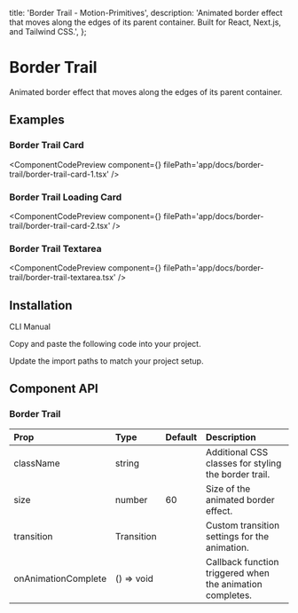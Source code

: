  title: 'Border Trail - Motion-Primitives',
  description:
    'Animated border effect that moves along the edges of its parent container. Built for React, Next.js, and Tailwind CSS.',
};


# Border Trail

Animated border effect that moves along the edges of its parent container.

## Examples

### Border Trail Card

<ComponentCodePreview
  component={<BorderTrailCard1 />}
  filePath='app/docs/border-trail/border-trail-card-1.tsx'
/>

### Border Trail Loading Card

<ComponentCodePreview
  component={<BorderTrailCard2 />}
  filePath='app/docs/border-trail/border-trail-card-2.tsx'
/>

### Border Trail Textarea

<ComponentCodePreview
  component={<BorderTrailTextarea />}
  filePath='app/docs/border-trail/border-trail-textarea.tsx'
/>

## Installation

<Tabs defaultValue="cli">

<TabsList>
  <TabsTrigger value='cli'>CLI</TabsTrigger>
  <TabsTrigger value='manual'>Manual</TabsTrigger>
</TabsList>

<TabsContent value="cli">

<InstallationCli value='border-trail' />

</TabsContent>

<TabsContent value="manual">

<Steps>

<Step>Copy and paste the following code into your project.</Step>

<CodeBlock filePath='components/core/border-trail.tsx' />

<Step>Update the import paths to match your project setup.</Step>

</Steps>

</TabsContent>

</Tabs>

## Component API

### Border Trail

| Prop                | Type       | Default | Description                                               |
| :------------------ | :--------- | :------ | :-------------------------------------------------------- |
| className           | string     |         | Additional CSS classes for styling the border trail.      |
| size                | number     | 60      | Size of the animated border effect.                       |
| transition          | Transition |         | Custom transition settings for the animation.             |
| onAnimationComplete | () => void |         | Callback function triggered when the animation completes. |
